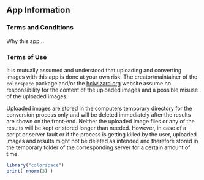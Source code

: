

## App Information

### Terms and Conditions

Why this app ..

### Terms of Use

It is mutually assumed and understood that uploading and converting images with
this app is done at your own risk.  The creator/maintainer of the
``colorspace`` package and/or the [hclwizard.org](http://hclwizard.org) website
assume no responsibility for the content of the uploaded images and a possible
misuse of the uploaded images.

Uploaded images are stored in the computers temporary directory for the
conversion process only and will be deleted immediately after the results are
shown on the front-end.  Neither the uploaded image files or any of the results
will be kept or stored longer than needed.  However, in case of a script or
server fault or if the process is getting killed by the user, uploaded images
and results might not be deleted as intended and therefore stored in the
temporary folder of the corresponding server for a certain amount of time.


```r
library("colorspace")
print( rnorm(3) )
```



